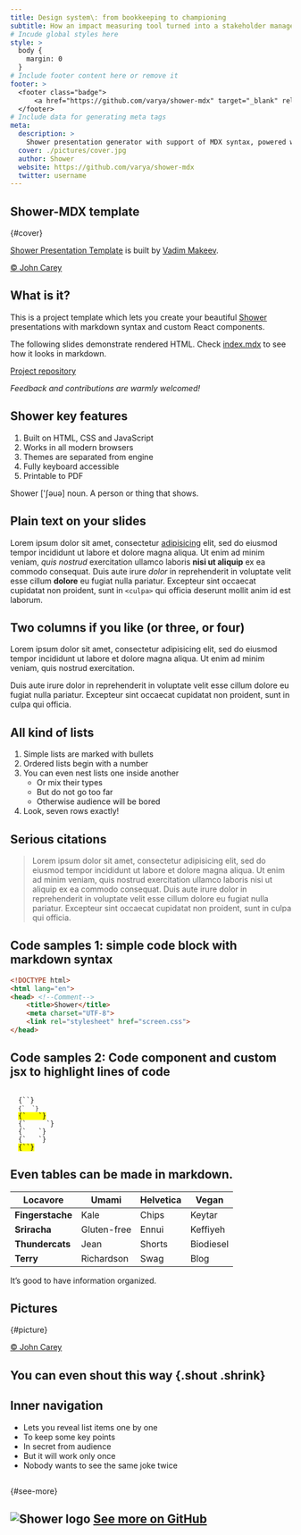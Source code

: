 ```yaml
---
title: Design system\: from bookkeeping to championing
subtitle: How an impact measuring tool turned into a stakeholder management system
# Incude global styles here
style: >
  body {
    margin: 0
  }
# Include footer content here or remove it
footer: >
  <footer class="badge">
      <a href="https://github.com/varya/shower-mdx" target="_blank" rel="noopener">Fork me on GitHub</a>
  </footer>
# Include data for generating meta tags
meta:
  description: >
    Shower presentation generator with support of MDX syntax, powered with Next.js
  cover: ./pictures/cover.jpg
  author: Shower
  website: https://github.com/varya/shower-mdx
  twitter: username
---
```





## Shower-MDX template
{#cover}

[Shower Presentation Template](https://github.com/shower/shower) is built by [Vadim Makeev](https://pepelsbey.net/).
 
<Cover src="pictures/cover.jpg" alt="Hands on the orange typewriter in a park">

[© John Carey](http://fiftyfootshadows.net/)

</Cover>

<style>{`
      #cover h2 {
        margin: 30px 0 0;
        color: white;
        text-align: center;
        font-size: 70px;
      }

      #cover p {
        margin: 10px 0 0;
        text-align: center;
        color: white;
        font-style: italic;
        font-size: 20px;
      }

      #cover p a {
        color: white;
      }
`}</style>


## What is it?

This is a project template which lets you create your beautiful [Shower](https://shwr.me/) presentations with markdown syntax and custom React components.

The following slides demonstrate rendered HTML. Check [index.mdx](https://github.com/varya/shower-mdx/blob/master/index.mdx) to see how it looks in markdown.

[Project repository](https://github.com/varya/shower-mdx)

*Feedback and contributions are warmly welcomed!*


## Shower key features

1. Built on HTML, CSS and JavaScript
1. Works in all modern browsers
1. Themes are separated from engine
1. Fully keyboard accessible
1. Printable to PDF

<p className="note">Shower ['ʃəuə] noun. A person or thing that shows.</p>

## Plain text on your slides

Lorem ipsum dolor sit amet, consectetur [adipisicing](#4) elit, sed do eiusmod tempor incididunt ut labore et dolore magna aliqua. Ut enim ad minim veniam, _quis nostrud_ exercitation ullamco laboris __nisi ut aliquip__ ex ea commodo consequat. Duis aute irure *dolor* in reprehenderit in voluptate velit esse cillum **dolore** eu fugiat nulla pariatur. Excepteur sint occaecat cupidatat non proident, sunt in ```<culpa>``` qui officia deserunt mollit anim id est laborum.

## Two columns if you like (or three, or four)

<Columns col="2">

Lorem ipsum dolor sit amet, consectetur adipisicing elit, sed do eiusmod tempor incididunt ut labore et dolore magna aliqua. Ut enim ad minim veniam, quis nostrud exercitation.

Duis aute irure dolor in reprehenderit in voluptate velit esse cillum dolore eu fugiat nulla pariatur. Excepteur sint occaecat cupidatat non proident, sunt in culpa qui officia.

</Columns>

## All kind of lists

1. Simple lists are marked with bullets
1. Ordered lists begin with a number
1. You can even nest lists one inside another
    * Or mix their types
    * But do not go too far
    * Otherwise audience will be bored
1. Look, seven rows exactly!

## Serious citations

<Blockquote caption="Marcus Tullius Cicero">
Lorem ipsum dolor sit amet, consectetur adipisicing elit, sed do eiusmod tempor incididunt ut labore et dolore magna aliqua. Ut enim ad minim veniam, quis nostrud exercitation ullamco laboris nisi ut aliquip ex ea commodo consequat. Duis aute irure dolor in reprehenderit in voluptate velit esse cillum dolore eu fugiat nulla pariatur. Excepteur sint occaecat cupidatat non proident, sunt in culpa qui officia.
</Blockquote>

## Code samples 1: simple code block with markdown syntax

```html
<!DOCTYPE html>
<html lang="en">
<head> <!--Comment-->
    <title>Shower</title>
    <meta charset="UTF-8">
    <link rel="stylesheet" href="screen.css">
</head>
```

## Code samples 2: Code component and custom jsx to highlight lines of code

<Code>
  {`<!DOCTYPE html>`}
  <code className="mark">{`  <html lang="en">`} </code>
  <mark>{`  <head> <!--Comment-->`}</mark>
  {`     <title>Shower</title>`}
  {`   <meta charset="UTF-8">`}
  {`   <link rel="stylesheet" href="screen.css">`}
  <mark>{`<title>Shower</title>`}</mark>
</Code>

## Even tables can be made in markdown.

| Locavore         | Umami       | Helvetica | Vegan
| ---              | ---         | ---       |---
| **Fingerstache** | Kale        | Chips     | Keytar
| **Sriracha**     | Gluten-free | Ennui     | Keffiyeh
| **Thundercats**  | Jean        | Shorts    | Biodiesel
| **Terry**        | Richardson  | Swag      | Blog

It’s good to have information organized.

## Pictures 
{#picture}

<Cover src="pictures/picture.jpg" alt="Orange typewriter on a wooden table close-up">

[© John Carey](http://fiftyfootshadows.net/)
 
</Cover>

<style>{`
  #picture h2 {
    color: white;
  }
`}</style>

## You can even shout this way {.shout .shrink}


## Inner navigation

<InnerNav>

  - Lets you reveal list items one by one
  - To keep some key points
  - In secret from audience
  - But it will work only once
  - Nobody wants to see the same joke twice

</InnerNav>

## 
{#see-more}

<h2 className="shout">
  <img src="https://shwr.me/pictures/logo.svg" alt="Shower logo"/>
  <a href="https://github.com/shower/shower">See more on GitHub</a>
</h2>

<style>{`
  #see-more h2 {
    font-size: 100px
  }

  #see-more img {
    width: 0.72em;
    height: 0.72em;
  }
`}</style>


